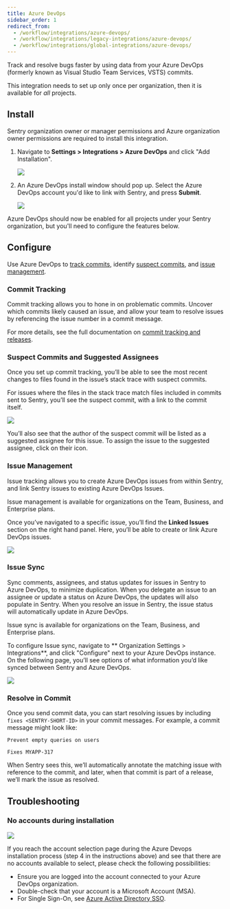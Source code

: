 ```yaml
---
title: Azure DevOps
sidebar_order: 1
redirect_from:
  - /workflow/integrations/azure-devops/
  - /workflow/integrations/legacy-integrations/azure-devops/
  - /workflow/integrations/global-integrations/azure-devops/
---
```


Track and resolve bugs faster by using data from your Azure DevOps (formerly known as Visual Studio Team Services, VSTS) commits.

This integration needs to set up only once per organization, then it is available for _all_ projects.

## Install

<Note><markdown>

Sentry organization owner or manager permissions and Azure organization owner permissions are required to install this integration.

</markdown></Note>

1. Navigate to **Settings > Integrations > Azure DevOps** and click "Add Installation".

   ![](azure-devops-install.png)

2. An Azure DevOps install window should pop up. Select the Azure DevOps account you'd like to link with Sentry, and press **Submit**.

   ![](azure-global-installed.png)

Azure DevOps should now be enabled for all projects under your Sentry organization, but you'll need to configure the features below.

## Configure

Use Azure DevOps to [track commits](#commit-tracking), identify [suspect commits](#suspect-commits-and-suggested-assignees), and [issue management](#issue-management).

### Commit Tracking

Commit tracking allows you to hone in on problematic commits. Uncover which commits likely caused an issue, and allow your team to resolve issues by referencing the issue number in a commit message.

For more details, see the full documentation on [commit tracking and releases](/product/releases/#create-release).

### Suspect Commits and Suggested Assignees

Once you set up commit tracking, you’ll be able to see the most recent changes to files found in the issue’s stack trace with suspect commits.

For issues where the files in the stack trace match files included in commits sent to Sentry, you’ll see the suspect commit, with a link to the commit itself.

![](azure-global-suspect-commit.png)

You’ll also see that the author of the suspect commit will be listed as a suggested assignee for this issue. To assign the issue to the suggested assignee, click on their icon.

### Issue Management

Issue tracking allows you to create Azure DevOps issues from within Sentry, and link Sentry issues to existing Azure DevOps Issues.

<Alert title="Note" level="info">
  Issue management is available for organizations on the Team, Business, and
  Enterprise plans.
</Alert>

Once you’ve navigated to a specific issue, you’ll find the **Linked Issues** section on the right hand panel. Here, you’ll be able to create or link Azure DevOps issues.

![](azure-global-link-issue.png)

### Issue Sync

Sync comments, assignees, and status updates for issues in Sentry to Azure DevOps, to minimize duplication. When you delegate an issue to an assignee or update a status on Azure DevOps, the updates will also populate in Sentry. When you resolve an issue in Sentry, the issue status will automatically update in Azure DevOps.

<Alert title="Note" level="info">
  Issue sync is available for organizations on the Team, Business, and
  Enterprise plans.
</Alert>

To configure Issue sync, navigate to ** Organization Settings > Integrations**, and click "Configure" next to your Azure DevOps instance. On the following page, you’ll see options of what information you’d like synced between Sentry and Azure DevOps.

![](azure-global-issue-sync.png)

### Resolve in Commit

Once you send commit data, you can start resolving issues by including `fixes <SENTRY-SHORT-ID>` in your commit messages. For example, a commit message might look like:

```
Prevent empty queries on users

Fixes MYAPP-317
```

When Sentry sees this, we’ll automatically annotate the matching issue with reference to the commit, and later, when that commit is part of a release, we’ll mark the issue as resolved.

## Troubleshooting

### No accounts during installation

![](azure-add-account-no-accounts.png)

If you reach the account selection page during the Azure Devops installation process (step 4 in the instructions above) and see that there are no accounts available to select, please check the following possibilities:

- Ensure you are logged into the account connected to your Azure DevOps organization.
- Double-check that your account is a Microsoft Account (MSA).
- For Single Sign-On, see [Azure Active Directory SSO](/accounts/sso/azure-sso/).
